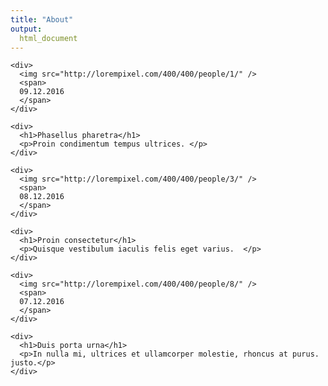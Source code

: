 ```yaml
---
title: "About"
output: 
  html_document
---
```




  
<link rel="stylesheet" href="style.css">


  <div class="item">
  <div class="image">
    <div>
      <img src="http://lorempixel.com/400/400/people/1/" />
      <span>
      09.12.2016
      </span>
    </div>
  </div>
  <div class="details">
    <div>
      <h1>Phasellus pharetra</h1>
      <p>Proin condimentum tempus ultrices. </p>
    </div>
  </div>
</div>

<div class="item">
  <div class="image">
    <div>
      <img src="http://lorempixel.com/400/400/people/3/" />
      <span>
      08.12.2016
      </span>
    </div>
  </div>
  <div class="details">
    <div>
      <h1>Proin consectetur</h1>
      <p>Quisque vestibulum iaculis felis eget varius.  </p>
    </div>
  </div>
</div>

<div class="item">
  <div class="image">
    <div>
      <img src="http://lorempixel.com/400/400/people/8/" />
      <span>
      07.12.2016
      </span>
    </div>
  </div>
  <div class="details">
    <div>
      <h1>Duis porta urna</h1>
      <p>In nulla mi, ultrices et ullamcorper molestie, rhoncus at purus. justo.</p>
    </div>
  </div>
</div>
  



